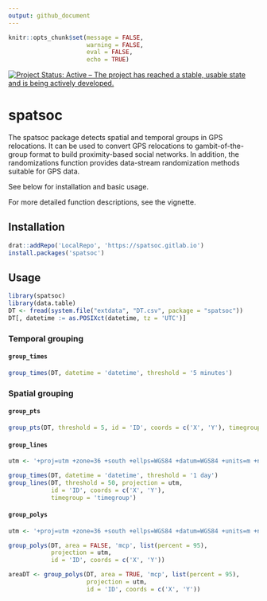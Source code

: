 ```yaml
---
output: github_document
---
```


```r
knitr::opts_chunk$set(message = FALSE, 
                      warning = FALSE,
                      eval = FALSE, 
                      echo = TRUE)
```


[![Project Status: Active – The project has reached a stable, usable state and is being actively developed.](http://www.repostatus.org/badges/latest/active.svg)](http://www.repostatus.org/#active)


# spatsoc 
The spatsoc package detects spatial and temporal groups in GPS relocations. It can be used to convert GPS relocations to gambit-of-the-group format to build proximity-based social networks. In addition, the randomizations function provides data-stream randomization methods suitable for GPS data. 

See below for installation and basic usage. 

For more detailed function descriptions, see the vignette. 

## Installation
<!-- geos sudo apt debian, arch, mac, windows-->
```r
drat::addRepo('LocalRepo', 'https://spatsoc.gitlab.io')
install.packages('spatsoc')
```

## Usage
```r
library(spatsoc)
library(data.table)
DT <- fread(system.file("extdata", "DT.csv", package = "spatsoc"))
DT[, datetime := as.POSIXct(datetime, tz = 'UTC')]
```
### Temporal grouping

#### `group_times`
```r
group_times(DT, datetime = 'datetime', threshold = '5 minutes')
```

### Spatial grouping
#### `group_pts`

```r
group_pts(DT, threshold = 5, id = 'ID', coords = c('X', 'Y'), timegroup = 'timegroup')
```


#### `group_lines`

```r
utm <- '+proj=utm +zone=36 +south +ellps=WGS84 +datum=WGS84 +units=m +no_defs'

group_times(DT, datetime = 'datetime', threshold = '1 day')
group_lines(DT, threshold = 50, projection = utm,
            id = 'ID', coords = c('X', 'Y'),
            timegroup = 'timegroup')
```


#### `group_polys`

```r
utm <- '+proj=utm +zone=36 +south +ellps=WGS84 +datum=WGS84 +units=m +no_defs'

group_polys(DT, area = FALSE, 'mcp', list(percent = 95),
            projection = utm,
            id = 'ID', coords = c('X', 'Y'))

areaDT <- group_polys(DT, area = TRUE, 'mcp', list(percent = 95),
                      projection = utm,
                      id = 'ID', coords = c('X', 'Y'))
```

